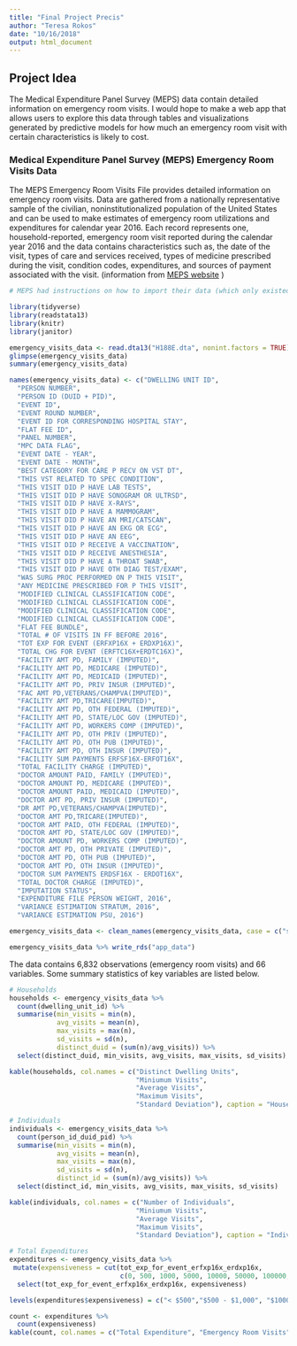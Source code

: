 ```yaml
---
title: "Final Project Precis"
author: "Teresa Rokos"
date: "10/16/2018"
output: html_document
---
```


## Project Idea
The Medical Expenditure Panel Survey (MEPS) data contain detailed information on emergency room visits. I would hope to make a web app that allows users to explore this data through tables and visualizations generated by predictive models for how much an emergency room visit with certain characteristics is likely to cost.

### Medical Expenditure Panel Survey (MEPS) Emergency Room Visits Data
The MEPS Emergency Room Visits File provides detailed information on emergency room visits. Data are gathered from a nationally representative sample of the civilian, noninstitutionalized population of the United States and can be used to make estimates of emergency room utilizations and expenditures for calendar year 2016. Each record represents one, household-reported, emergency room visit reported during the calendar year 2016 and the data contains characteristics such as, the date of the visit, types of care and services received, types of medicine prescribed during the visit, condition codes, expenditures, and sources of payment associated with the visit. (information from [MEPS website](https://meps.ahrq.gov/mepsweb/data_stats/download_data_files_detail.jsp?cboPufNumber=HC-188E) )
```r

# MEPS had instructions on how to import their data (which only existed in .dat and .ssp files) into STATA, so I used their provided code in a .do file and generated a .dta file of the data titled "H188E.dta" that I can now read into R.

library(tidyverse)
library(readstata13)
library(knitr)
library(janitor)

emergency_visits_data <- read.dta13("H188E.dta", nonint.factors = TRUE)
glimpse(emergency_visits_data)
summary(emergency_visits_data)

names(emergency_visits_data) <- c("DWELLING UNIT ID",
  "PERSON NUMBER",
  "PERSON ID (DUID + PID)",
  "EVENT ID",
  "EVENT ROUND NUMBER",
  "EVENT ID FOR CORRESPONDING HOSPITAL STAY",
  "FLAT FEE ID",
  "PANEL NUMBER",
  "MPC DATA FLAG",
  "EVENT DATE - YEAR",
  "EVENT DATE - MONTH",
  "BEST CATEGORY FOR CARE P RECV ON VST DT",
  "THIS VST RELATED TO SPEC CONDITION",
  "THIS VISIT DID P HAVE LAB TESTS",
  "THIS VISIT DID P HAVE SONOGRAM OR ULTRSD",
  "THIS VISIT DID P HAVE X-RAYS",
  "THIS VISIT DID P HAVE A MAMMOGRAM",
  "THIS VISIT DID P HAVE AN MRI/CATSCAN",
  "THIS VISIT DID P HAVE AN EKG OR ECG",
  "THIS VISIT DID P HAVE AN EEG",
  "THIS VISIT DID P RECEIVE A VACCINATION",
  "THIS VISIT DID P RECEIVE ANESTHESIA",
  "THIS VISIT DID P HAVE A THROAT SWAB",
  "THIS VISIT DID P HAVE OTH DIAG TEST/EXAM",
  "WAS SURG PROC PERFORMED ON P THIS VISIT",
  "ANY MEDICINE PRESCRIBED FOR P THIS VISIT",
  "MODIFIED CLINICAL CLASSIFICATION CODE",
  "MODIFIED CLINICAL CLASSIFICATION CODE",
  "MODIFIED CLINICAL CLASSIFICATION CODE",
  "MODIFIED CLINICAL CLASSIFICATION CODE",
  "FLAT FEE BUNDLE",
  "TOTAL # OF VISITS IN FF BEFORE 2016",
  "TOT EXP FOR EVENT (ERFXP16X + ERDXP16X)",
  "TOTAL CHG FOR EVENT (ERFTC16X+ERDTC16X)",
  "FACILITY AMT PD, FAMILY (IMPUTED)",
  "FACILITY AMT PD, MEDICARE (IMPUTED)",
  "FACILITY AMT PD, MEDICAID (IMPUTED)",
  "FACILITY AMT PD, PRIV INSUR (IMPUTED)",
  "FAC AMT PD,VETERANS/CHAMPVA(IMPUTED)",
  "FACILITY AMT PD,TRICARE(IMPUTED)",
  "FACILITY AMT PD, OTH FEDERAL (IMPUTED)",
  "FACILITY AMT PD, STATE/LOC GOV (IMPUTED)",
  "FACILITY AMT PD, WORKERS COMP (IMPUTED)",
  "FACILITY AMT PD, OTH PRIV (IMPUTED)",
  "FACILITY AMT PD, OTH PUB (IMPUTED)",
  "FACILITY AMT PD, OTH INSUR (IMPUTED)",
  "FACILITY SUM PAYMENTS ERFSF16X-ERFOT16X",
  "TOTAL FACILITY CHARGE (IMPUTED)",
  "DOCTOR AMOUNT PAID, FAMILY (IMPUTED)",
  "DOCTOR AMOUNT PD, MEDICARE (IMPUTED)",
  "DOCTOR AMOUNT PAID, MEDICAID (IMPUTED)",
  "DOCTOR AMT PD, PRIV INSUR (IMPUTED)",
  "DR AMT PD,VETERANS/CHAMPVA(IMPUTED)",
  "DOCTOR AMT PD,TRICARE(IMPUTED)",
  "DOCTOR AMT PAID, OTH FEDERAL (IMPUTED)",
  "DOCTOR AMT PD, STATE/LOC GOV (IMPUTED)",
  "DOCTOR AMOUNT PD, WORKERS COMP (IMPUTED)",
  "DOCTOR AMT PD, OTH PRIVATE (IMPUTED)",
  "DOCTOR AMT PD, OTH PUB (IMPUTED)",
  "DOCTOR AMT PD, OTH INSUR (IMPUTED)",
  "DOCTOR SUM PAYMENTS ERDSF16X - ERDOT16X",
  "TOTAL DOCTOR CHARGE (IMPUTED)",
  "IMPUTATION STATUS",
  "EXPENDITURE FILE PERSON WEIGHT, 2016",
  "VARIANCE ESTIMATION STRATUM, 2016",
  "VARIANCE ESTIMATION PSU, 2016")

emergency_visits_data <- clean_names(emergency_visits_data, case = c("snake"))

emergency_visits_data %>% write_rds("app_data")
```

The data contains 6,832 observations (emergency room visits) and 66 variables. Some summary statistics of key variables are listed below.
```r
# Households
households <- emergency_visits_data %>% 
  count(dwelling_unit_id) %>%
  summarise(min_visits = min(n), 
            avg_visits = mean(n), 
            max_visits = max(n),
            sd_visits = sd(n),
            distinct_duid = (sum(n)/avg_visits)) %>%
  select(distinct_duid, min_visits, avg_visits, max_visits, sd_visits)

kable(households, col.names = c("Distinct Dwelling Units", 
                                "Miniumum Visits",
                                "Average Visits",
                                "Maximum Visits",
                                "Standard Deviation"), caption = "Households")

# Individuals
individuals <- emergency_visits_data %>% 
  count(person_id_duid_pid) %>%
  summarise(min_visits = min(n), 
            avg_visits = mean(n), 
            max_visits = max(n),
            sd_visits = sd(n),
            distinct_id = (sum(n)/avg_visits)) %>%
  select(distinct_id, min_visits, avg_visits, max_visits, sd_visits)

kable(individuals, col.names = c("Number of Individuals", 
                                "Miniumum Visits",
                                "Average Visits",
                                "Maximum Visits",
                                "Standard Deviation"), caption = "Individuals")

# Total Expenditures
expenditures <- emergency_visits_data %>% 
 mutate(expensiveness = cut(tot_exp_for_event_erfxp16x_erdxp16x, 
                            c(0, 500, 1000, 5000, 10000, 50000, 100000, 200000))) %>%
  select(tot_exp_for_event_erfxp16x_erdxp16x, expensiveness)

levels(expenditures$expensiveness) = c("< $500","$500 - $1,000", "$1000 - $5000", "$5000 - $10000", "$10000 - $50000", "50000 - $100000", "100000 - $200000")

count <- expenditures %>% 
  count(expensiveness)
kable(count, col.names = c("Total Expenditure", "Emergency Room Visits"), caption = "Expenditures")
  
```







